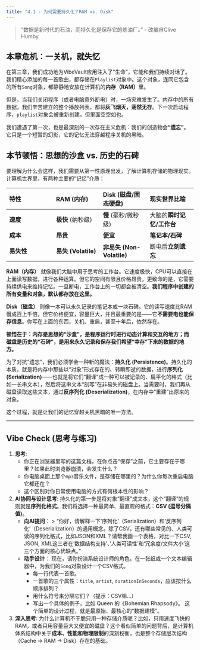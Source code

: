 ```yaml
---
title: "4.1 - 为何需要持久化？RAM vs. Disk"
---
```


> "数据是新时代的石油，而持久化是保存它的炼油厂。" - 改编自Clive Humby

## 本章危机：一关机，就失忆

在第三章，我们成功地为VibeVault应用注入了“生命”，它能和我们持续对话了。我们精心添加的每一首歌曲，都存储在`Playlist`对象中。这个对象，连同它包含的所有`Song`对象，都静静地安放在计算机的**内存（RAM）**里。

但是，当我们关闭程序（或者电脑意外断电）时，一场灾难发生了。内存中的所有数据，我们辛苦建立的整个播放列表，都将**灰飞烟灭，荡然无存**。下一次启动程序，`playlist`对象会被重新创建，但里面空空如也。

我们遭遇了第一次，也是最深刻的一次存在主义危机：我们的创造物会**“遗忘”**。它只是一个短暂的幻影，它的记忆无法穿越程序关机的黑暗。

## 本节顿悟：思想的沙盒 vs. 历史的石碑

要理解为什么会这样，我们需要从第一性原理出发，了解计算机存储的物理现实。计算机世界里，有两种主要的“记忆”介质：

| 特性 | RAM (内存) | Disk (磁盘/固态硬盘) | 现实世界比喻 |
| :--- | :--- | :--- | :--- |
| **速度** | **极快** (纳秒级) | **慢** (毫秒/微秒级) | 大脑的**瞬时记忆/工作台** |
| **成本** | **昂贵** | **便宜** | **笔记本/石碑** |
| **易失性** | **易失 (Volatile)** | **非易失 (Non-Volatile)** | 断电后**立刻遗忘** |

**RAM（内存）** 就像我们大脑中用于思考的工作台。它速度极快，CPU可以直接在上面读写数据，进行各种运算。但它的空间有限且价格昂贵，更致命的是，它需要持续供电来维持记忆。一旦断电，工作台上的一切都会被清空。**我们程序中创建的所有变量和对象，默认都存放在这里。**

**Disk（磁盘）** 则像一本可以永久记录的笔记本或一块石碑。它的读写速度比RAM慢成百上千倍，但它价格便宜，容量巨大，并且最重要的是——它**不需要电也能保存信息**。你写在上面的东西，关机、重启，甚至十年后，依然存在。

**顿悟在于：内存是思想的“沙盒”，是程序运行时进行动态计算和交互的地方；而磁盘是历史的“石碑”，是用来永久记录和保存我们希望“幸存”下来的数据的地方。**

为了对抗“遗忘”，我们必须学会一种新的魔法：**持久化 (Persistence)**。持久化的本质，就是将内存中那些以“对象”形式存在的、转瞬即逝的数据，进行**序列化 (Serialization)**——也就是将它们“翻译”成一种可以被记录的、扁平化的格式（比如一长串文本），然后将这串文本“刻写”在非易失的磁盘上。当需要时，我们再从磁盘读取这些文本，通过**反序列化 (Deserialization)**，在内存中“重建”出原来的对象。

这个过程，就是让我们的记忆穿越关机黑暗的唯一方法。

---

## Vibe Check (思考与练习)

1.  **思考**:
    *   你正在浏览器里写的这篇文档，在你点击“保存”之前，它主要存在于哪里？如果此时浏览器崩溃，会发生什么？
    *   你电脑桌面上那个`mp3`音乐文件，是存储在哪里的？为什么你每次重启电脑它都还在？
    *   这个区别对你日常使用电脑的方式有何根本性的影响？

2.  **AI协同与设计思考**:
    持久化的第一步是将对象“翻译”成文本，这个“翻译”的规则就是**序列化格式**。我们将选择一种最简单、最直观的格式：**CSV (逗号分隔值)**。
    *   **向AI提问**：
        > "你好，请解释一下‘序列化’（Serialization）和‘反序列化’（Deserialization）的通用概念。除了CSV，还有哪些常见的、人类可读的序列化格式，比如JSON和XML？请帮我画一个表格，对比一下CSV, JSON, XML这三者在‘数据结构支持’、‘人类可读性’和‘冗余度/文件大小’这三个方面的核心优缺点。"
    *   **动手设计**：
        现在，请你扮演系统设计师的角色。在一张纸或一个文本编辑器中，为我们的`Song`对象设计一个CSV格式。
        *   每一行代表一首歌。
        *   一首歌的三个属性：`title`, `artist`, `durationInSeconds`，应该按什么顺序排列？
        *   用什么符号来分隔它们？（提示：CSV嘛...）
        *   写出一个具体的例子，比如 Queen 的《Bohemian Rhapsody》。
        这个简单的设计过程，就是最原始、最核心的“数据建模”。

3.  **深入思考**:
    为什么计算机不干脆只用一种存储介质呢？比如，只用速度飞快的RAM，或者只用容量巨大又便宜的磁盘？这个看似简单的问题背后，是计算机体系结构中关于**成本、性能和物理限制**的深刻权衡，也是整个存储层次结构（Cache -> RAM -> Disk）存在的基础。 